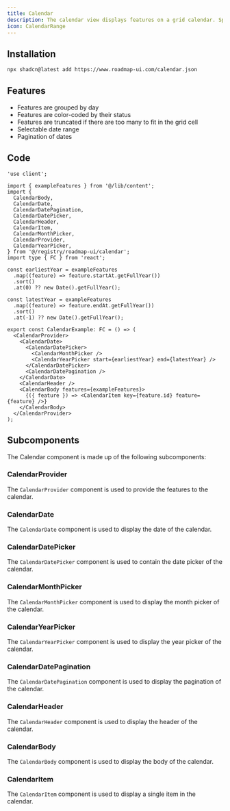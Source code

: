 ```yaml
---
title: Calendar
description: The calendar view displays features on a grid calendar. Specifically it shows the end date of each feature, and groups features by day.
icon: CalendarRange
---
```



<div className="not-prose w-full bg-white dark:bg-neutral-950 border rounded-xl overflow-hidden">
  <Calendar />
</div>

## Installation

```sh title="Terminal"
npx shadcn@latest add https://www.roadmap-ui.com/calendar.json
```

## Features

- Features are grouped by day
- Features are color-coded by their status
- Features are truncated if there are too many to fit in the grid cell
- Selectable date range
- Pagination of dates

## Code

```tsx title="calendar.tsx"
'use client';

import { exampleFeatures } from '@/lib/content';
import {
  CalendarBody,
  CalendarDate,
  CalendarDatePagination,
  CalendarDatePicker,
  CalendarHeader,
  CalendarItem,
  CalendarMonthPicker,
  CalendarProvider,
  CalendarYearPicker,
} from '@/registry/roadmap-ui/calendar';
import type { FC } from 'react';

const earliestYear = exampleFeatures
  .map((feature) => feature.startAt.getFullYear())
  .sort()
  .at(0) ?? new Date().getFullYear();

const latestYear = exampleFeatures
  .map((feature) => feature.endAt.getFullYear())
  .sort()
  .at(-1) ?? new Date().getFullYear();

export const CalendarExample: FC = () => (
  <CalendarProvider>
    <CalendarDate>
      <CalendarDatePicker>
        <CalendarMonthPicker />
        <CalendarYearPicker start={earliestYear} end={latestYear} />
      </CalendarDatePicker>
      <CalendarDatePagination />
    </CalendarDate>
    <CalendarHeader />
    <CalendarBody features={exampleFeatures}>
      {({ feature }) => <CalendarItem key={feature.id} feature={feature} />}
    </CalendarBody>
  </CalendarProvider>
);
```

## Subcomponents

The Calendar component is made up of the following subcomponents:

### CalendarProvider

The `CalendarProvider` component is used to provide the features to the calendar.

<AutoTypeTable path="registry/roadmap-ui/calendar.tsx" name="CalendarProviderProps" />

### CalendarDate

The `CalendarDate` component is used to display the date of the calendar.

<AutoTypeTable path="registry/roadmap-ui/calendar.tsx" name="CalendarDateProps" />

### CalendarDatePicker

The `CalendarDatePicker` component is used to contain the date picker of the calendar.

<AutoTypeTable path="registry/roadmap-ui/calendar.tsx" name="CalendarDatePickerProps" />

### CalendarMonthPicker

The `CalendarMonthPicker` component is used to display the month picker of the calendar.

<AutoTypeTable path="registry/roadmap-ui/calendar.tsx" name="CalendarMonthPickerProps" />

### CalendarYearPicker

The `CalendarYearPicker` component is used to display the year picker of the calendar.

<AutoTypeTable path="registry/roadmap-ui/calendar.tsx" name="CalendarYearPickerProps" />

### CalendarDatePagination

The `CalendarDatePagination` component is used to display the pagination of the calendar.

<AutoTypeTable path="registry/roadmap-ui/calendar.tsx" name="CalendarDatePaginationProps" />

### CalendarHeader

The `CalendarHeader` component is used to display the header of the calendar.

<AutoTypeTable path="registry/roadmap-ui/calendar.tsx" name="CalendarHeaderProps" />

### CalendarBody

The `CalendarBody` component is used to display the body of the calendar.

<AutoTypeTable path="registry/roadmap-ui/calendar.tsx" name="CalendarBodyProps" />

### CalendarItem

The `CalendarItem` component is used to display a single item in the calendar.

<AutoTypeTable path="registry/roadmap-ui/calendar.tsx" name="CalendarItemProps" />
